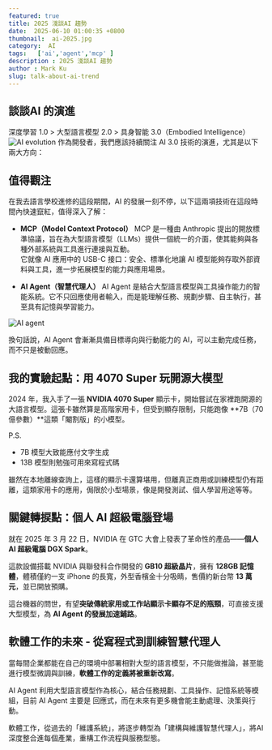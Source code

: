 ```yaml
---
featured: true
title: 2025 淺談AI 趨勢
date:  2025-06-10 01:00:35 +0800
thumbnail:  ai-2025.jpg
category:  AI  
tags:   ['ai','agent','mcp' ]
description : 2025 淺談AI 趨勢
author : Mark Ku
slug: talk-about-ai-trend
---
```

## 談談AI 的演進
深度學習 1.0 > 大型語言模型 2.0  > 具身智能 3.0（Embodied Intelligence）
![AI evolution](ai-evolution.png)
作為開發者，我們應該持續關注 AI 3.0 技術的演進，尤其是以下兩大方向：

## 值得觀注
在我去語言學校進修的這段期間，AI 的發展一刻不停，以下這兩項技術在這段時間內快速竄紅，值得深入了解：

* **MCP（Model Context Protocol）**
MCP 是一種由 Anthropic 提出的開放標準協議，旨在為大型語言模型（LLMs）提供一個統一的介面，使其能夠與各種外部系統與工具進行連接與互動。  
它就像 AI 應用中的 USB-C 接口：安全、標準化地讓 AI 模型能夠存取外部資料與工具，進一步拓展模型的能力與應用場景。

* **AI Agent（智慧代理人）**
AI Agent 是結合大型語言模型與工具操作能力的智能系統。它不只回應使用者輸入，而是能理解任務、規劃步驟、自主執行，甚至具有記憶與學習能力。

![AI agent](ai-agent.png)

換句話說，AI Agent 會漸漸具備目標導向與行動能力的 AI，可以主動完成任務，而不只是被動回應。

## 我的實驗起點：用 4070 Super 玩開源大模型

2024 年，我入手了一張 **NVIDIA 4070 Super** 顯示卡，開始嘗試在家裡跑開源的大語言模型。這張卡雖然算是高階家用卡，但受到顯存限制，只能跑像 \*\*7B（70 億參數）\*\*這類「閹割版」的小模型。  

P.S.  
* 7B 模型大致能應付文字生成
* 13B 模型則勉強可用來寫程式碼

雖然在本地離線查詢上，這樣的顯示卡還算堪用，但離真正商用或訓練模型仍有距離，這類家用卡的應用，侷限於小型場景，像是開發測試、個人學習用途等等。  


## 關鍵轉捩點：個人 AI 超級電腦登場

就在 2025 年 3 月 22 日，NVIDIA 在 GTC 大會上發表了革命性的產品——**個人 AI 超級電腦 DGX Spark**。

這款設備搭載 NVIDIA 與聯發科合作開發的 **GB10 超級晶片**，擁有 **128GB 記憶體**，體積僅約一支 iPhone 的長寬，外型香檳金十分吸睛，售價約新台幣 **13 萬元**，並已開放預購。

這台機器的問世，有望**突破傳統家用或工作站顯示卡顯存不足的瓶頸**，可直接支援大型模型，為 **AI Agent 的發展加速鋪路**。


## 軟體工作的未來 - 從寫程式到訓練智慧代理人

當每間企業都能在自己的環境中部署相對大型的語言模型，不只能做推論，甚至能進行模型微調與訓練，**軟體工作的定義將被重新改寫**。

AI Agent 利用大型語言模型作為核心，結合任務規劃、工具操作、記憶系統等模組，目前 AI Agent 主要是 回應式，而在未來有更多機會能主動處理、決策與行動。

軟體工作，從過去的「維護系統」，將逐步轉型為「建構與維護智慧代理人」，將AI深度整合進每個產業，重構工作流程與服務型態。










